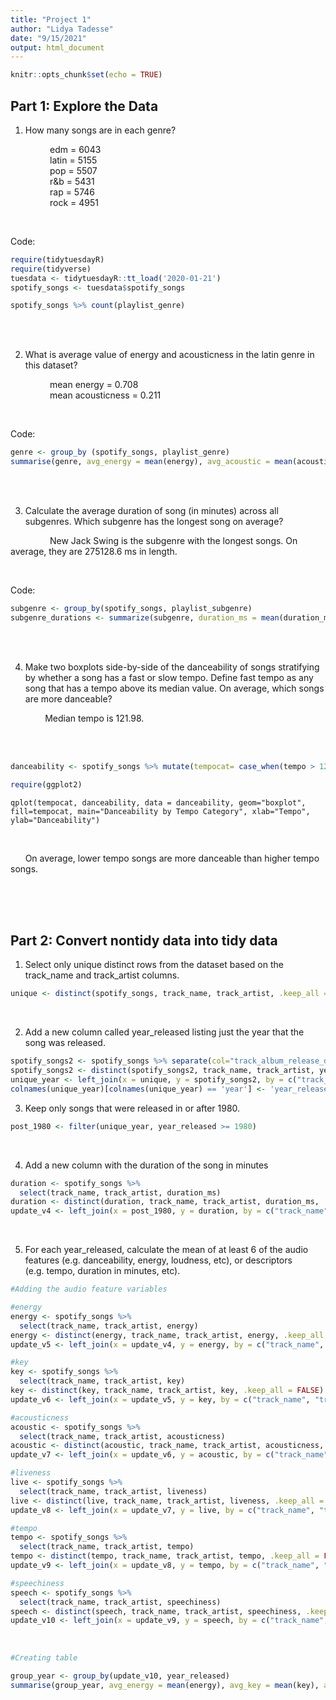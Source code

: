 ```yaml
---
title: "Project 1"
author: "Lidya Tadesse"
date: "9/15/2021"
output: html_document
---
```


```r
knitr::opts_chunk$set(echo = TRUE)
```

## Part 1: Explore the Data
1. How many songs are in each genre? <br/>

|                 edm = 6043 
|                 latin = 5155 
|                 pop = 5507 
|                 r&b = 5431 
|                 rap = 5746 
|                 rock = 4951 

<br/>

Code:

```r
require(tidytuesdayR)
require(tidyverse)
tuesdata <- tidytuesdayR::tt_load('2020-01-21')
spotify_songs <- tuesdata$spotify_songs 
```

``` r
spotify_songs %>% count(playlist_genre)

```

<br/><br/>

2. What is average value of energy and acousticness in the latin genre in this dataset? <br/>

|                 mean energy = 0.708
|                 mean acousticness = 0.211 


<br/>

Code:

``` r
genre <- group_by (spotify_songs, playlist_genre)
summarise(genre, avg_energy = mean(energy), avg_acoustic = mean(acousticness))
```

<br/><br/>

3. Calculate the average duration of song (in minutes) across all subgenres. Which subgenre has the longest song on average? <br/>


|                 New Jack Swing is the subgenre with the longest songs. On average, they are 275128.6 ms in length.

<br/>

Code:

``` r
subgenre <- group_by(spotify_songs, playlist_subgenre)
subgenre_durations <- summarize(subgenre, duration_ms = mean(duration_ms, na.rm = TRUE) )
```

<br/><br/>

4. Make two boxplots side-by-side of the danceability of songs stratifying by whether a song has a fast or slow tempo. Define fast tempo as any song that has a tempo above its median value. On average, which songs are more danceable?


|               Median tempo is 121.98. 

<br/><br/>

``` r
danceability <- spotify_songs %>% mutate(tempocat= case_when(tempo > 121.98 ~ "high", TRUE ~ "low"))
```

``` r
require(ggplot2)
```

```
qplot(tempocat, danceability, data = danceability, geom="boxplot", fill=tempocat, main="Danceability by Tempo Category", xlab="Tempo", ylab="Danceability")
```       

<br/>

|       On average, lower tempo songs are more danceable than higher tempo songs.

<br/><br/><br/>

## Part 2: Convert nontidy data into tidy data

1. Select only unique distinct rows from the dataset based on the track_name and track_artist columns.

``` r
unique <- distinct(spotify_songs, track_name, track_artist, .keep_all = FALSE)
```

<br/>

2. Add a new column called year_released listing just the year that the song was released.

``` r
spotify_songs2 <- spotify_songs %>% separate(col="track_album_release_date", into=c("year", "month", "date"), sep="-")
spotify_songs2 <- distinct(spotify_songs2, track_name, track_artist, year, .keep_all = FALSE)
unique_year <- left_join(x = unique, y = spotify_songs2, by = c("track_name", "track_artist"))
colnames(unique_year)[colnames(unique_year) == 'year'] <- 'year_released'
```

3. Keep only songs that were released in or after 1980.

``` r
post_1980 <- filter(unique_year, year_released >= 1980)
```

<br/>

4. Add a new column with the duration of the song in minutes

``` r

duration <- spotify_songs %>% 
  select(track_name, track_artist, duration_ms)
duration <- distinct(duration, track_name, track_artist, duration_ms, .keep_all = FALSE)
update_v4 <- left_join(x = post_1980, y = duration, by = c("track_name", "track_artist"))
```
<br/>

5. For each year_released, calculate the mean of at least 6 of the audio features (e.g. danceability, energy, loudness, etc), or descriptors (e.g. tempo, duration in minutes, etc).

``` r

#Adding the audio feature variables

#energy
energy <- spotify_songs %>% 
  select(track_name, track_artist, energy)
energy <- distinct(energy, track_name, track_artist, energy, .keep_all = FALSE)
update_v5 <- left_join(x = update_v4, y = energy, by = c("track_name", "track_artist"))

#key
key <- spotify_songs %>% 
  select(track_name, track_artist, key)
key <- distinct(key, track_name, track_artist, key, .keep_all = FALSE)
update_v6 <- left_join(x = update_v5, y = key, by = c("track_name", "track_artist"))

#acousticness
acoustic <- spotify_songs %>% 
  select(track_name, track_artist, acousticness)
acoustic <- distinct(acoustic, track_name, track_artist, acousticness, .keep_all = FALSE)
update_v7 <- left_join(x = update_v6, y = acoustic, by = c("track_name", "track_artist"))

#liveness
live <- spotify_songs %>% 
  select(track_name, track_artist, liveness)
live <- distinct(live, track_name, track_artist, liveness, .keep_all = FALSE)
update_v8 <- left_join(x = update_v7, y = live, by = c("track_name", "track_artist"))

#tempo
tempo <- spotify_songs %>% 
  select(track_name, track_artist, tempo)
tempo <- distinct(tempo, track_name, track_artist, tempo, .keep_all = FALSE)
update_v9 <- left_join(x = update_v8, y = tempo, by = c("track_name", "track_artist"))

#speechiness
speech <- spotify_songs %>% 
  select(track_name, track_artist, speechiness)
speech <- distinct(speech, track_name, track_artist, speechiness, .keep_all = FALSE)
update_v10 <- left_join(x = update_v9, y = speech, by = c("track_name", "track_artist"))

```
<br/>
``` r

#Creating table

group_year <- group_by(update_v10, year_released)
summarise(group_year, avg_energy = mean(energy), avg_key = mean(key), avg_acoustic = mean(acousticness), avg_live = mean(liveness), avg_dur = mean(duration_ms), avg_tempo = mean(tempo), avg_speech = mean(speechiness))

```
